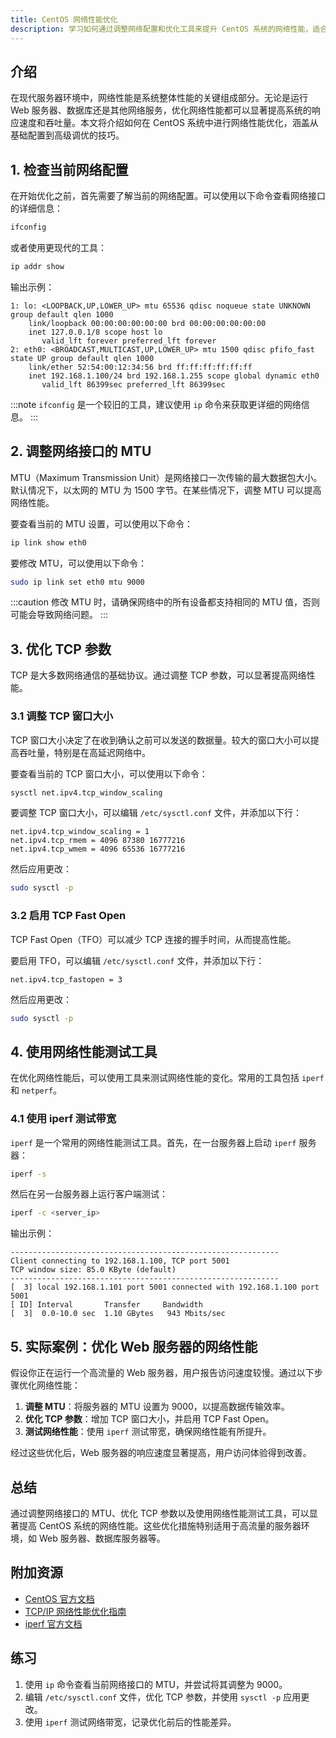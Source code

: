 ```yaml
---
title: CentOS 网络性能优化
description: 学习如何通过调整网络配置和优化工具来提升 CentOS 系统的网络性能，适合初学者。
---
```


## 介绍

在现代服务器环境中，网络性能是系统整体性能的关键组成部分。无论是运行 Web 服务器、数据库还是其他网络服务，优化网络性能都可以显著提高系统的响应速度和吞吐量。本文将介绍如何在 CentOS 系统中进行网络性能优化，涵盖从基础配置到高级调优的技巧。

## 1. 检查当前网络配置

在开始优化之前，首先需要了解当前的网络配置。可以使用以下命令查看网络接口的详细信息：

```bash
ifconfig
```

或者使用更现代的工具：

```bash
ip addr show
```

输出示例：

```plaintext
1: lo: <LOOPBACK,UP,LOWER_UP> mtu 65536 qdisc noqueue state UNKNOWN group default qlen 1000
    link/loopback 00:00:00:00:00:00 brd 00:00:00:00:00:00
    inet 127.0.0.1/8 scope host lo
       valid_lft forever preferred_lft forever
2: eth0: <BROADCAST,MULTICAST,UP,LOWER_UP> mtu 1500 qdisc pfifo_fast state UP group default qlen 1000
    link/ether 52:54:00:12:34:56 brd ff:ff:ff:ff:ff:ff
    inet 192.168.1.100/24 brd 192.168.1.255 scope global dynamic eth0
       valid_lft 86399sec preferred_lft 86399sec
```

:::note
`ifconfig` 是一个较旧的工具，建议使用 `ip` 命令来获取更详细的网络信息。
:::

## 2. 调整网络接口的 MTU

MTU（Maximum Transmission Unit）是网络接口一次传输的最大数据包大小。默认情况下，以太网的 MTU 为 1500 字节。在某些情况下，调整 MTU 可以提高网络性能。

要查看当前的 MTU 设置，可以使用以下命令：

```bash
ip link show eth0
```

要修改 MTU，可以使用以下命令：

```bash
sudo ip link set eth0 mtu 9000
```

:::caution
修改 MTU 时，请确保网络中的所有设备都支持相同的 MTU 值，否则可能会导致网络问题。
:::

## 3. 优化 TCP 参数

TCP 是大多数网络通信的基础协议。通过调整 TCP 参数，可以显著提高网络性能。

### 3.1 调整 TCP 窗口大小

TCP 窗口大小决定了在收到确认之前可以发送的数据量。较大的窗口大小可以提高吞吐量，特别是在高延迟网络中。

要查看当前的 TCP 窗口大小，可以使用以下命令：

```bash
sysctl net.ipv4.tcp_window_scaling
```

要调整 TCP 窗口大小，可以编辑 `/etc/sysctl.conf` 文件，并添加以下行：

```plaintext
net.ipv4.tcp_window_scaling = 1
net.ipv4.tcp_rmem = 4096 87380 16777216
net.ipv4.tcp_wmem = 4096 65536 16777216
```

然后应用更改：

```bash
sudo sysctl -p
```

### 3.2 启用 TCP Fast Open

TCP Fast Open（TFO）可以减少 TCP 连接的握手时间，从而提高性能。

要启用 TFO，可以编辑 `/etc/sysctl.conf` 文件，并添加以下行：

```plaintext
net.ipv4.tcp_fastopen = 3
```

然后应用更改：

```bash
sudo sysctl -p
```

## 4. 使用网络性能测试工具

在优化网络性能后，可以使用工具来测试网络性能的变化。常用的工具包括 `iperf` 和 `netperf`。

### 4.1 使用 iperf 测试带宽

`iperf` 是一个常用的网络性能测试工具。首先，在一台服务器上启动 `iperf` 服务器：

```bash
iperf -s
```

然后在另一台服务器上运行客户端测试：

```bash
iperf -c <server_ip>
```

输出示例：

```plaintext
------------------------------------------------------------
Client connecting to 192.168.1.100, TCP port 5001
TCP window size: 85.0 KByte (default)
------------------------------------------------------------
[  3] local 192.168.1.101 port 5001 connected with 192.168.1.100 port 5001
[ ID] Interval       Transfer     Bandwidth
[  3]  0.0-10.0 sec  1.10 GBytes   943 Mbits/sec
```

## 5. 实际案例：优化 Web 服务器的网络性能

假设你正在运行一个高流量的 Web 服务器，用户报告访问速度较慢。通过以下步骤优化网络性能：

1. **调整 MTU**：将服务器的 MTU 设置为 9000，以提高数据传输效率。
2. **优化 TCP 参数**：增加 TCP 窗口大小，并启用 TCP Fast Open。
3. **测试网络性能**：使用 `iperf` 测试带宽，确保网络性能有所提升。

经过这些优化后，Web 服务器的响应速度显著提高，用户访问体验得到改善。

## 总结

通过调整网络接口的 MTU、优化 TCP 参数以及使用网络性能测试工具，可以显著提高 CentOS 系统的网络性能。这些优化措施特别适用于高流量的服务器环境，如 Web 服务器、数据库服务器等。

## 附加资源

- [CentOS 官方文档](https://www.centos.org/docs/)
- [TCP/IP 网络性能优化指南](https://www.kernel.org/doc/Documentation/networking/ip-sysctl.txt)
- [iperf 官方文档](https://iperf.fr/)

## 练习

1. 使用 `ip` 命令查看当前网络接口的 MTU，并尝试将其调整为 9000。
2. 编辑 `/etc/sysctl.conf` 文件，优化 TCP 参数，并使用 `sysctl -p` 应用更改。
3. 使用 `iperf` 测试网络带宽，记录优化前后的性能差异。
